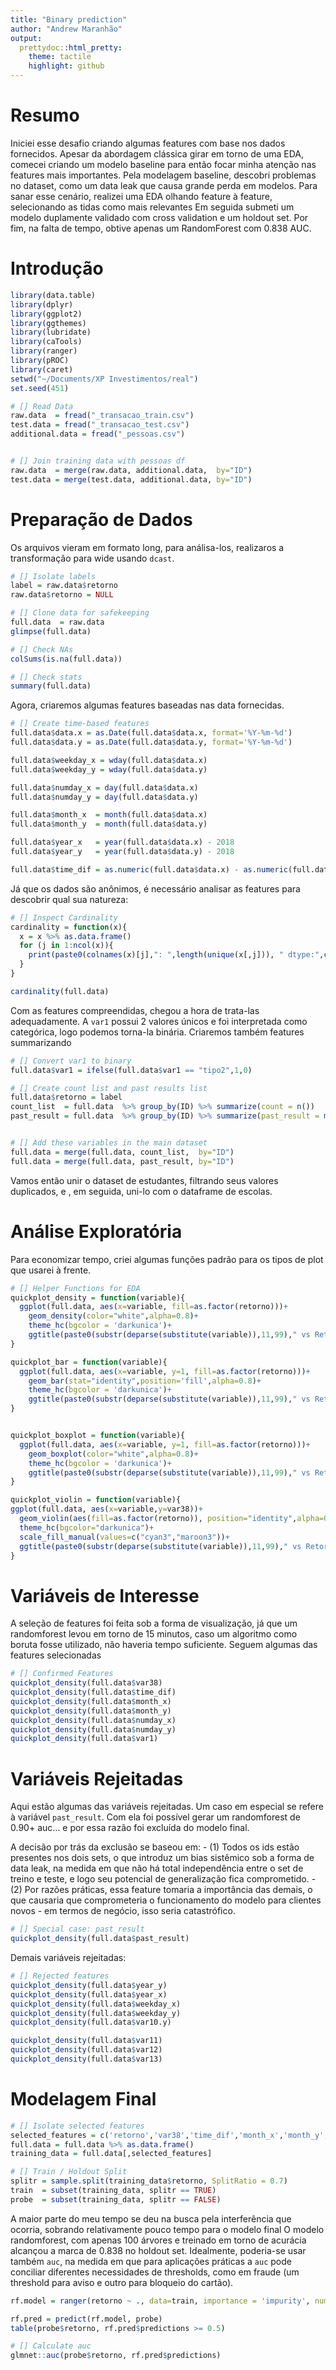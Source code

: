 ```yaml
---
title: "Binary prediction"
author: "Andrew Maranhão"
output:
  prettydoc::html_pretty:
    theme: tactile
    highlight: github
---
```


# Resumo

Iniciei esse desafio criando algumas features com base nos dados fornecidos.
Apesar da abordagem clássica girar em torno de uma EDA, comecei criando um modelo baseline para então focar minha atenção nas features mais importantes.
Pela modelagem baseline, descobri problemas no dataset, como um data leak que causa grande perda em modelos.
Para sanar esse cenário, realizei uma EDA olhando feature à feature, selecionando as tidas como mais relevantes
Em seguida submeti um modelo duplamente validado com cross validation e um holdout set.
Por fim, na falta de tempo, obtive apenas um RandomForest com 0.838 AUC.


# Introdução



```r
library(data.table)
library(dplyr)
library(ggplot2)
library(ggthemes)
library(lubridate)
library(caTools)
library(ranger)
library(pROC)
library(caret)
setwd("~/Documents/XP Investimentos/real")
set.seed(451)

# [] Read Data
raw.data  = fread("_transacao_train.csv")
test.data = fread("_transacao_test.csv")
additional.data = fread("_pessoas.csv")


# [] Join training data with pessoas df
raw.data  = merge(raw.data, additional.data,  by="ID")
test.data = merge(test.data, additional.data, by="ID")
```




# Preparação de Dados
Os arquivos vieram em formato long, para análisa-los, realizaros a transformação para wide usando `dcast`.

```r
# [] Isolate labels
label = raw.data$retorno
raw.data$retorno = NULL

# [] Clone data for safekeeping
full.data  = raw.data
glimpse(full.data)

# [] Check NAs
colSums(is.na(full.data))

# [] Check stats
summary(full.data)

```

Agora, criaremos algumas features baseadas nas data fornecidas.

```r
# [] Create time-based features
full.data$data.x = as.Date(full.data$data.x, format='%Y-%m-%d')
full.data$data.y = as.Date(full.data$data.y, format='%Y-%m-%d')

full.data$weekday_x = wday(full.data$data.x)
full.data$weekday_y = wday(full.data$data.y)

full.data$numday_x = day(full.data$data.x)
full.data$numday_y = day(full.data$data.y)

full.data$month_x  = month(full.data$data.x)
full.data$month_y  = month(full.data$data.y)

full.data$year_x   = year(full.data$data.x) - 2018
full.data$year_y   = year(full.data$data.y) - 2018

full.data$time_dif = as.numeric(full.data$data.x) - as.numeric(full.data$data.y)
```

Já que os dados são anônimos, é necessário analisar as features para descobrir qual sua natureza:

```r
# [] Inspect Cardinality
cardinality = function(x){
  x = x %>% as.data.frame()
  for (j in 1:ncol(x)){
    print(paste0(colnames(x)[j],": ",length(unique(x[,j])), " dtype:",class(x[,j])))
  }
}

cardinality(full.data)
```

Com as features compreendidas, chegou a hora de trata-las adequadamente.
A `var1` possui 2 valores únicos e foi interpretada como categórica, logo podemos torna-la binária.
Criaremos também features summarizando



```r
# [] Convert var1 to binary
full.data$var1 = ifelse(full.data$var1 == "tipo2",1,0)

# [] Create count list and past results list
full.data$retorno = label
count_list  = full.data  %>% group_by(ID) %>% summarize(count = n())
past_result = full.data  %>% group_by(ID) %>% summarize(past_result = mean(retorno))


# [] Add these variables in the main dataset
full.data = merge(full.data, count_list,  by="ID")
full.data = merge(full.data, past_result, by="ID")
```

Vamos então unir o dataset de estudantes, filtrando seus valores duplicados, e , em seguida, uni-lo com o dataframe de escolas.

# Análise Exploratória

Para economizar tempo, criei algumas funções padrão para os tipos de plot que usarei à frente.

```r
# [] Helper Functions for EDA
quickplot_density = function(variable){
  ggplot(full.data, aes(x=variable, fill=as.factor(retorno)))+
    geom_density(color="white",alpha=0.8)+
    theme_hc(bgcolor = 'darkunica')+
    ggtitle(paste0(substr(deparse(substitute(variable)),11,99)," vs Retorno"))
}

quickplot_bar = function(variable){
  ggplot(full.data, aes(x=variable, y=1, fill=as.factor(retorno)))+
    geom_bar(stat="identity",position='fill',alpha=0.8)+
    theme_hc(bgcolor = 'darkunica')+
    ggtitle(paste0(substr(deparse(substitute(variable)),11,99)," vs Retorno"))
}


quickplot_boxplot = function(variable){
  ggplot(full.data, aes(x=variable, y=1, fill=as.factor(retorno)))+
    geom_boxplot(color="white",alpha=0.8)+
    theme_hc(bgcolor = 'darkunica')+
    ggtitle(paste0(substr(deparse(substitute(variable)),11,99)," vs Retorno"))
}

quickplot_violin = function(variable){
ggplot(full.data, aes(x=variable,y=var38))+
  geom_violin(aes(fill=as.factor(retorno)), position="identity",alpha=0.7,color="grey65",width=1.5)+
  theme_hc(bgcolor="darkunica")+
  scale_fill_manual(values=c("cyan3","maroon3"))+
  ggtitle(paste0(substr(deparse(substitute(variable)),11,99)," vs Retorno"))
}
```

# Variáveis de Interesse

A seleção de features foi feita sob a forma de visualização, já que um randomforest levou em torno de 15 minutos, caso um algoritmo como boruta fosse utilizado, não haveria tempo suficiente.
Seguem algumas das features selecionadas

```r
# [] Confirmed Features
quickplot_density(full.data$var38)
quickplot_density(full.data$time_dif)
quickplot_density(full.data$month_x)
quickplot_density(full.data$month_y)
quickplot_density(full.data$numday_x)
quickplot_density(full.data$numday_y)
quickplot_density(full.data$var1)
```


# Variáveis Rejeitadas

Aqui estão algumas das variáveis rejeitadas.
Um caso em especial se refere à variável `past_result`. Com ela foi possível gerar um randomforest de 0.90+ auc... e por essa razão foi excluída do modelo final.

A decisão por trás da exclusão se baseou em:
- (1) Todos os ids estão presentes nos dois sets, o que introduz um bias sistêmico sob a forma de data leak, na medida em que não há total independência entre o set de treino e teste, e logo seu potencial de generalização fica comprometido.
- (2) Por razões práticas, essa feature tomaria a importância das demais, o que causaria que comprometeria o funcionamento do modelo para clientes novos - em termos de negócio, isso seria catastrófico.

```r
# [] Special case: past_result
quickplot_density(full.data$past_result)
```

Demais variáveis rejeitadas:

```r
# [] Rejected features
quickplot_density(full.data$year_y)
quickplot_density(full.data$year_x)
quickplot_density(full.data$weekday_x)
quickplot_density(full.data$weekday_y)
quickplot_density(full.data$var10.y)

quickplot_density(full.data$var11)
quickplot_density(full.data$var12)
quickplot_density(full.data$var13)
```


# Modelagem Final 

```r
# [] Isolate selected features
selected_features = c('retorno','var38','time_dif','month_x','month_y','numday_x','numday_y','var1','categoria') #'grupo' removed for too high RAM cost
full.data = full.data %>% as.data.frame()
training_data = full.data[,selected_features]

# [] Train / Holdout Split
splitr = sample.split(training_data$retorno, SplitRatio = 0.7)
train  = subset(training_data, splitr == TRUE)
probe  = subset(training_data, splitr == FALSE)
```

A maior parte do meu tempo se deu na busca pela interferência que ocorria, sobrando relativamente pouco tempo para o modelo final
O modelo randomforest, com apenas 100 árvores e treinado em torno de acurácia alcançou a marca de 0.838 no holdout set.
Idealmente, poderia-se usar também `auc`, na medida em que para aplicações práticas a `auc` pode conciliar diferentes necessidades de thresholds, como em fraude (um threshold para aviso e outro para bloqueio do cartão).

```r
rf.model = ranger(retorno ~ ., data=train, importance = 'impurity', num.trees=100)

rf.pred = predict(rf.model, probe)
table(probe$retorno, rf.pred$predictions >= 0.5)

# [] Calculate auc
glmnet::auc(probe$retorno, rf.pred$predictions)
```





